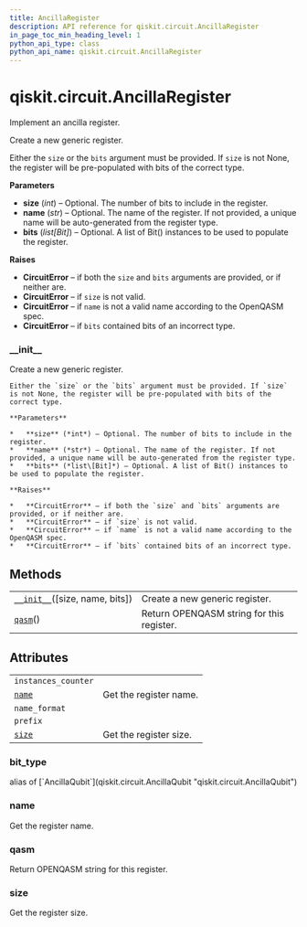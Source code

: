 ```yaml
---
title: AncillaRegister
description: API reference for qiskit.circuit.AncillaRegister
in_page_toc_min_heading_level: 1
python_api_type: class
python_api_name: qiskit.circuit.AncillaRegister
---
```


# qiskit.circuit.AncillaRegister

<Class id="qiskit.circuit.AncillaRegister" isDedicatedPage={true} github="https://github.com/qiskit/qiskit/tree/stable/0.18/qiskit/circuit/quantumregister.py" signature="AncillaRegister(size=None, name=None, bits=None)">
  Implement an ancilla register.

  Create a new generic register.

  Either the `size` or the `bits` argument must be provided. If `size` is not None, the register will be pre-populated with bits of the correct type.

  **Parameters**

  *   **size** (*int*) – Optional. The number of bits to include in the register.
  *   **name** (*str*) – Optional. The name of the register. If not provided, a unique name will be auto-generated from the register type.
  *   **bits** (*list\[Bit]*) – Optional. A list of Bit() instances to be used to populate the register.

  **Raises**

  *   **CircuitError** – if both the `size` and `bits` arguments are provided, or if neither are.
  *   **CircuitError** – if `size` is not valid.
  *   **CircuitError** – if `name` is not a valid name according to the OpenQASM spec.
  *   **CircuitError** – if `bits` contained bits of an incorrect type.

  ### \_\_init\_\_

  <Function id="qiskit.circuit.AncillaRegister.__init__" signature="__init__(size=None, name=None, bits=None)">
    Create a new generic register.

    Either the `size` or the `bits` argument must be provided. If `size` is not None, the register will be pre-populated with bits of the correct type.

    **Parameters**

    *   **size** (*int*) – Optional. The number of bits to include in the register.
    *   **name** (*str*) – Optional. The name of the register. If not provided, a unique name will be auto-generated from the register type.
    *   **bits** (*list\[Bit]*) – Optional. A list of Bit() instances to be used to populate the register.

    **Raises**

    *   **CircuitError** – if both the `size` and `bits` arguments are provided, or if neither are.
    *   **CircuitError** – if `size` is not valid.
    *   **CircuitError** – if `name` is not a valid name according to the OpenQASM spec.
    *   **CircuitError** – if `bits` contained bits of an incorrect type.
  </Function>

  ## Methods

  |                                                                                                                       |                                           |
  | --------------------------------------------------------------------------------------------------------------------- | ----------------------------------------- |
  | [`__init__`](#qiskit.circuit.AncillaRegister.__init__ "qiskit.circuit.AncillaRegister.__init__")(\[size, name, bits]) | Create a new generic register.            |
  | [`qasm`](#qiskit.circuit.AncillaRegister.qasm "qiskit.circuit.AncillaRegister.qasm")()                                | Return OPENQASM string for this register. |

  ## Attributes

  |                                                                                      |                        |
  | ------------------------------------------------------------------------------------ | ---------------------- |
  | `instances_counter`                                                                  |                        |
  | [`name`](#qiskit.circuit.AncillaRegister.name "qiskit.circuit.AncillaRegister.name") | Get the register name. |
  | `name_format`                                                                        |                        |
  | `prefix`                                                                             |                        |
  | [`size`](#qiskit.circuit.AncillaRegister.size "qiskit.circuit.AncillaRegister.size") | Get the register size. |

  ### bit\_type

  <Attribute id="qiskit.circuit.AncillaRegister.bit_type">
    alias of [`AncillaQubit`](qiskit.circuit.AncillaQubit "qiskit.circuit.AncillaQubit")
  </Attribute>

  ### name

  <Function id="qiskit.circuit.AncillaRegister.name" signature="property name">
    Get the register name.
  </Function>

  ### qasm

  <Function id="qiskit.circuit.AncillaRegister.qasm" signature="qasm()">
    Return OPENQASM string for this register.
  </Function>

  ### size

  <Function id="qiskit.circuit.AncillaRegister.size" signature="property size">
    Get the register size.
  </Function>
</Class>

